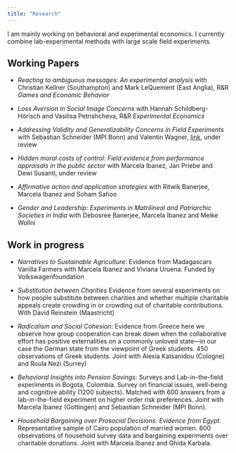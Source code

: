 ```yaml
---
title: "Research"
---
```


I am mainly working on behavioral and experimental economics. I currently combine lab-experimental methods with large scale field experiments.

## Working Papers

- *Reacting to ambiguous messages: An experimental analysis* with Christian Kellner (Southampton) and Mark LeQuement (East Anglia), R&R *Games and Economic Behavior*

- *Loss Aversion in Social Image Concerns* with Hannah Schildberg-Hörisch and Vasilisa Petrishcheva, R&R *Experimental Economics*

- *Addressing Validity and Generalizability Concerns in Field Experiments* with Sebastian Schneider (MPI Bonn) and Valentin Wagner,  [link](https://papers.ssrn.com/sol3/papers.cfm?abstract_id=3637868), under review

- *Hidden moral costs of control: Field evidence from performance appraisals in the public sector* with Marcela Ibanez, Jan Priebe and Dewi Susanti, under review

- *Affirmative action and application strategies* with Ritwik Banerjee, Marcela Ibanez and Soham Sahoo

- *Gender and Leadership: Experiments in Matrilineal and Patriarchic Societies in India* with Debosree Banerjee, Marcela Ibanez and Meike Wollni


## Work in progress


- *Narratives to Sustainable Agriculture*: Evidence from Madagascars Vanilla Farmers with Marcela Ibanez and Viviana Uruena. Funded by Volkswagenfoundation

- *Substitution between Charities* Evidence from several experiments on how people substitute between charities and whether multiple charitable appeals create crowding in or crowding out of charitable contributions. With David Reinstein (Maastricht)

- *Radicalism and Social Cohesion*: Evidence from Greece here we observe how group cooperation can break down when the collaborative effort
has positive externalities on a commonly unloved state—in our case the German state from the viewpoint of Greek students. 450 observations
of Greek students. Joint with Alexia Katsanidou (Cologne) and Roula Nezi (Surrey)

- *Behavioral Insights into Pension Savings*: Surveys and Lab-in-the-field experiments in Bogota, Colombia. Survey on financial issues, well-being
and cognitive ability (1200 subjects). Matched with 600 answers from a lab-in-the-field experiment on higher order risk preferences. Joint with
Marcela Ibanez (Gottingen) and Sebastian Schneider (MPI Bonn).

- *Household Bargaining over Prosocial Decisions: Evidence from Egypt.*
Representative sample of Cairo population of married women. 600 observations of household survey data and bargaining experiments over
charitable donations. Joint with Marcela Ibanez and Ghida Karbala.




